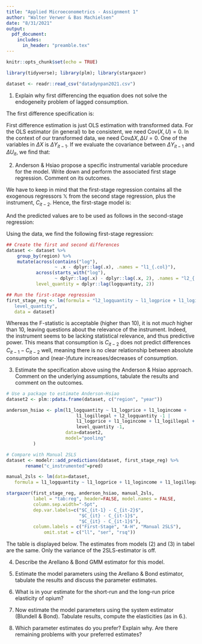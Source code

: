```yaml
---
title: "Applied Microeconometrics - Assignment 1"
author: "Walter Verwer & Bas Machielsen"
date: "8/31/2021"
output:
  pdf_document:
    includes:
      in_header: "preamble.tex"
---
```


```r
knitr::opts_chunk$set(echo = TRUE)

library(tidyverse); library(plm); library(stargazer)

dataset <- readr::read_csv("datadynpan2021.csv")
```

1. Explain why first differencing the equation does not solve the endogeneity problem of lagged consumption.

The first difference specification is: 

\begin{align*}
(\log C_{it} - \log C_{it-1}) = \beta_1 \cdot (\log p_{it} - \log p_{it-1}) + \beta_2 \cdot (\log inc_{it} - \log inc_{it-1}) + \\
\beta_3 \cdot (\log ilop_{it} - \log ilop_{it-1}) + \beta_4 \cdot (\log C_{it-1} - \log C_{it-2}) + u_{it} - u_{it-1}
\end{align*}

First difference estimation is just OLS estimation with transformed data. For the OLS estimator (in general) to be consistent, we need $\text{Cov}(X, U)=0$. In the context of our transformed data, we need $\text{Cov}{\Delta X, \Delta U}=0$. One of the variables in $\Delta X$ is $\Delta Y_{it-1}$. If we evaluate the covariance between $\Delta Y_{it-1}$ and $\Delta U_{it}$, we find that:

\begin{align*}
&\text{Cov}(\Delta Y_{it-1}, \Delta U_{it}) = \\
&\text{Cov}(\beta \Delta X_{it-1} + \rho \Delta Y_{it-2} + \Delta U_{it-1}, \Delta U_{it}) = \\
&\text{Cov}(\Delta U_{it-1}, \Delta U_{it}) \neq 0
\end{align*}

2. Anderson & Hsiao propose a specific instrumental variable procedure for the model. Write down and perform the associated first stage regression. Comment on its outcomes.

We have to keep in mind that the first-stage regression contains all the exogenous regressors $\mathbb{X}$ from the second stage regression, plus the instrument, $C_{it-2}$. Hence, the first-stage model is: 

\begin{align*}
\widehat{\log C_{it-1} - \log C_{it-2}} = \beta_1 \cdot (\log p_{it} - \log p_{it-1}) + \beta_2 \cdot (\log inc_{it} - \log inc_{it-1}) + \\
\beta_3 \cdot (\log ilop_{it} - \log ilop_{it-1}) + \beta_4 \cdot (\log C_{it-2}) + u_{it-1} - u_{it-2}
\end{align*}

And the predicted values are to be used as follows in the second-stage regression:

\begin{align*}
(\log C_{it} - \log C_{it-1}) = \beta_1 \cdot (\log p_{it} - \log p_{it-1}) + \beta_2 \cdot (\log inc_{it} - \log inc_{it-1}) + \\
\beta_3 \cdot (\log ilop_{it} - \log ilop_{it-1}) + \beta_4 \cdot \widehat{(C_{it-1} - C_{it-2})} + u_{it} - u_{it-1}
\end{align*}

Using the data, we find the following first-stage regression:

```r
## Create the first and second differences
dataset <- dataset %>%
    group_by(region) %>%
    mutate(across(contains("log"),
                  ~ .x - dplyr::lag(.x), .names = "l1_{.col}"),
           across(starts_with("log"),
                  ~ dplyr::lag(.x) - dplyr::lag(.x, 2), .names = "l2_{.col}"),
           level_quantity = dplyr::lag(logquantity, 2))

## Run the first-stage regression
first_stage_reg <- lm(formula = "l2_logquantity ~ l1_logprice + l1_logincome + l1_logillegal +
   level_quantity",
   data = dataset)

```

Whereas the F-statistic is acceptable (higher than 10), it is not _much_ higher than 10, leaving questions about the relevance of the instrument. Indeed, the instrument seems to be lacking statistical relevance, and thus predictive power. This means that consumption is $C_{it-2}$ does not predict differences $C_{it-1} - C_{it-2}$ well, meaning there is no clear relationship between absolute consumption and (near-)future increases/decreases of consumption. 

3. Estimate the specification above using the Anderson & Hsiao approach. Comment on the underlying assumptions, tabulate the results and comment on the outcomes.

```r
# Use a package to estimate Anderson-Hsiao
dataset2 <- plm::pdata.frame(dataset, c("region", "year"))

anderson_hsiao <- plm(l1_logquantity ~ l1_logprice + l1_logincome + 
                          l1_logillegal + l2_logquantity -1 | 
                          l1_logprice + l1_logincome + l1_logillegal + 
                          level_quantity -1,
                      data=dataset2,
                      model="pooling"
          )

# Compare with Manual 2SLS
dataset <- modelr::add_predictions(dataset, first_stage_reg) %>%
       rename("c_instrumented"=pred) 

manual_2sls <- lm(data=dataset, 
   formula = l1_logquantity ~ l1_logprice + l1_logincome + l1_logillegal + c_instrumented - 1) 

stargazer(first_stage_reg, anderson_hsiao, manual_2sls, 
          label = "tab:reg", header=FALSE, model.names = FALSE,
          column.sep.width="-5pt",
          dep.var.labels=c("$C_{it-1} - C_{it-2}$", 
                           "$C_{it} - C_{it-1}$",
                           "$C_{it} - C_{it-1}$"),
          column.labels = c("First-Stage", "A-H", "Manual 2SLS"),
              omit.stat = c("ll", "ser", "rsq"))
```

The table is displayed below. The estimates from models (2) and (3) in tabel \ref{tab:reg} are the same. Only the variance of the 2SLS-estimator is off. 

4. Describe the Arellano & Bond GMM estimator for this model.

5. Estimate the model parameters using the Arellano & Bond estimator, tabulate the results and discuss the parameter estimates.

6. What is in your estimate for the short-run and the long-run price elasticity of opium?

7. Now estimate the model parameters using the system estimator (Blundell & Bond). Tabulate results, compute the elasticities (as in 6.).

8. Which parameter estimates do you prefer? Explain why. Are there remaining problems with your preferred estimates?
